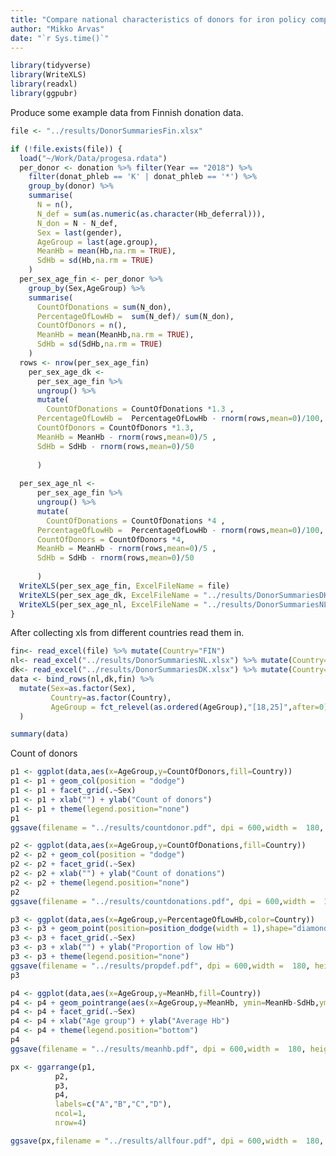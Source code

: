 ```yaml
---
title: "Compare national characteristics of donors for iron policy comparison"
author: "Mikko Arvas"
date: "`r Sys.time()`"
---
```


```r
library(tidyverse)
library(WriteXLS)
library(readxl)
library(ggpubr)
```

Produce some example data from Finnish donation data.

```r
file <- "../results/DonorSummariesFin.xlsx"

if (!file.exists(file)) {
  load("~/Work/Data/progesa.rdata")
  per_donor <- donation %>% filter(Year == "2018") %>%
    filter(donat_phleb == 'K' | donat_phleb == '*') %>% 
    group_by(donor) %>% 
    summarise(
      N = n(),
      N_def = sum(as.numeric(as.character(Hb_deferral))),
      N_don = N - N_def,
      Sex = last(gender),
      AgeGroup = last(age.group),
      MeanHb = mean(Hb,na.rm = TRUE),
      SdHb = sd(Hb,na.rm = TRUE)
    )
  per_sex_age_fin <- per_donor %>% 
    group_by(Sex,AgeGroup) %>% 
    summarise(
      CountOfDonations = sum(N_don),
      PercentageOfLowHb =  sum(N_def)/ sum(N_don),
      CountOfDonors = n(),
      MeanHb = mean(MeanHb,na.rm = TRUE),
      SdHb = sd(SdHb,na.rm = TRUE)
    )
  rows <- nrow(per_sex_age_fin)
    per_sex_age_dk <- 
      per_sex_age_fin %>%
      ungroup() %>% 
      mutate(
        CountOfDonations = CountOfDonations *1.3 ,
      PercentageOfLowHb =  PercentageOfLowHb - rnorm(rows,mean=0)/100,
      CountOfDonors = CountOfDonors *1.3,
      MeanHb = MeanHb - rnorm(rows,mean=0)/5 ,
      SdHb = SdHb - rnorm(rows,mean=0)/50
        
      )
    
  per_sex_age_nl <- 
      per_sex_age_fin %>%
      ungroup() %>% 
      mutate(
        CountOfDonations = CountOfDonations *4 ,
      PercentageOfLowHb =  PercentageOfLowHb - rnorm(rows,mean=0)/100,
      CountOfDonors = CountOfDonors *4,
      MeanHb = MeanHb - rnorm(rows,mean=0)/5 ,
      SdHb = SdHb - rnorm(rows,mean=0)/50
        
      )
  WriteXLS(per_sex_age_fin, ExcelFileName = file)
  WriteXLS(per_sex_age_dk, ExcelFileName = "../results/DonorSummariesDK.xlsx")
  WriteXLS(per_sex_age_nl, ExcelFileName = "../results/DonorSummariesNL.xlsx")
}

```


After collecting xls from different countries read them in.


```r

fin<- read_excel(file) %>% mutate(Country="FIN")
nl<- read_excel("../results/DonorSummariesNL.xlsx") %>% mutate(Country="NL")
dk<- read_excel("../results/DonorSummariesDK.xlsx") %>% mutate(Country="DK")
data <- bind_rows(nl,dk,fin) %>% 
  mutate(Sex=as.factor(Sex),
         Country=as.factor(Country),
         AgeGroup = fct_relevel(as.ordered(AgeGroup),"[18,25]",after=0)
  )

summary(data)
```

Count of donors

```r
p1 <- ggplot(data,aes(x=AgeGroup,y=CountOfDonors,fill=Country))
p1 <- p1 + geom_col(position = "dodge")
p1 <- p1 + facet_grid(.~Sex)
p1 <- p1 + xlab("") + ylab("Count of donors")
p1 <- p1 + theme(legend.position="none")
p1
ggsave(filename = "../results/countdonor.pdf", dpi = 600,width =  180, height = 100,units = "mm")

```

```r
p2 <- ggplot(data,aes(x=AgeGroup,y=CountOfDonations,fill=Country))
p2 <- p2 + geom_col(position = "dodge")
p2 <- p2 + facet_grid(.~Sex)
p2 <- p2 + xlab("") + ylab("Count of donations")
p2 <- p2 + theme(legend.position="none")
p2
ggsave(filename = "../results/countdonations.pdf", dpi = 600,width =  180, height = 100,units = "mm")

```


```r
p3 <- ggplot(data,aes(x=AgeGroup,y=PercentageOfLowHb,color=Country))
p3 <- p3 + geom_point(position=position_dodge(width = 1),shape="diamond",size=3)
p3 <- p3 + facet_grid(.~Sex)
p3 <- p3 + xlab("") + ylab("Proportion of low Hb")
p3 <- p3 + theme(legend.position="none")
ggsave(filename = "../results/propdef.pdf", dpi = 600,width =  180, height = 100,units = "mm")
p3
```




```r
p4 <- ggplot(data,aes(x=AgeGroup,y=MeanHb,fill=Country))
p4 <- p4 + geom_pointrange(aes(x=AgeGroup,y=MeanHb, ymin=MeanHb-SdHb,ymax=MeanHb+SdHb,color=Country),position=position_dodge(width = 1))
p4 <- p4 + facet_grid(.~Sex)
p4 <- p4 + xlab("Age group") + ylab("Average Hb")
p4 <- p4 + theme(legend.position="bottom")
p4
ggsave(filename = "../results/meanhb.pdf", dpi = 600,width =  180, height = 100,units = "mm")
```



```r
px <- ggarrange(p1,
          p2,
          p3,
          p4,
          labels=c("A","B","C","D"),
          ncol=1,
          nrow=4)
```

```r
ggsave(px,filename = "../results/allfour.pdf", dpi = 600,width =  180, height = 400,units = "mm")
```

